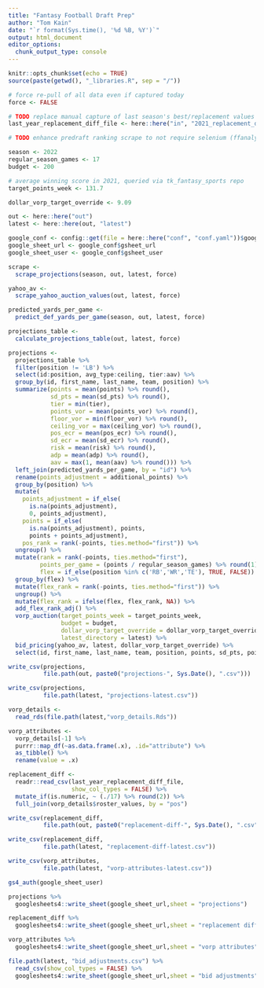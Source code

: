 ```yaml
---
title: "Fantasy Football Draft Prep"
author: "Tom Kain"
date: "`r format(Sys.time(), '%d %B, %Y')`"
output: html_document
editor_options: 
  chunk_output_type: console
---
```


```r
knitr::opts_chunk$set(echo = TRUE)
source(paste(getwd(), "_libraries.R", sep = "/"))
```

```r
# force re-pull of all data even if captured today
force <- FALSE

# TODO replace manual capture of last season's best/replacement values with api query
last_year_replacement_diff_file <- here::here("in", "2021_replacement_diff.csv")

# TODO enhance predraft ranking scrape to not require selenium (ffanalytics::yahoo_draft())

season <- 2022
regular_season_games <- 17
budget <- 200

# average winning score in 2021, queried via tk_fantasy_sports repo
target_points_week <- 131.7 

dollar_vorp_target_override <- 9.09

out <- here::here("out")
latest <- here::here(out, "latest")

google_conf <- config::get(file = here::here("conf", "conf.yaml"))$google
google_sheet_url <- google_conf$gsheet_url
google_sheet_user <- google_conf$gsheet_user
```

```r
scrape <- 
  scrape_projections(season, out, latest, force)
```

```r
yahoo_av <- 
  scrape_yahoo_auction_values(out, latest, force)
```

```r
predicted_yards_per_game <- 
  predict_def_yards_per_game(season, out, latest, force)
```

```r
projections_table <- 
  calculate_projections_table(out, latest, force)
```

```r
projections <-
  projections_table %>%
  filter(position != 'LB') %>% 
  select(id:position, avg_type:ceiling, tier:aav) %>% 
  group_by(id, first_name, last_name, team, position) %>% 
  summarize(points = mean(points) %>% round(),
            sd_pts = mean(sd_pts) %>% round(),
            tier = min(tier),
            points_vor = mean(points_vor) %>% round(),
            floor_vor = min(floor_vor) %>% round(),
            ceiling_vor = max(ceiling_vor) %>% round(),
            pos_ecr = mean(pos_ecr) %>% round(),
            sd_ecr = mean(sd_ecr) %>% round(),
            risk = mean(risk) %>% round(),
            adp = mean(adp) %>% round(),
            aav = max(1, mean(aav) %>% round())) %>% 
  left_join(predicted_yards_per_game, by = "id") %>%
  rename(points_adjustment = additional_points) %>% 
  group_by(position) %>% 
  mutate(
    points_adjustment = if_else(
      is.na(points_adjustment), 
      0, points_adjustment),
    points = if_else(
      is.na(points_adjustment), points,
      points + points_adjustment),
    pos_rank = rank(-points, ties.method="first")) %>% 
  ungroup() %>% 
  mutate(rank = rank(-points, ties.method="first"),
         points_per_game = (points / regular_season_games) %>% round(1),
         flex = if_else(position %in% c('RB','WR','TE'), TRUE, FALSE)) %>% 
  group_by(flex) %>% 
  mutate(flex_rank = rank(-points, ties.method="first")) %>% 
  ungroup() %>% 
  mutate(flex_rank = ifelse(flex, flex_rank, NA)) %>% 
  add_flex_rank_adj() %>% 
  vorp_auction(target_points_week = target_points_week,
               budget = budget,
               dollar_vorp_target_override = dollar_vorp_target_override,
               latest_directory = latest) %>% 
  bid_pricing(yahoo_av, latest, dollar_vorp_target_override) %>% 
  select(id, first_name, last_name, team, position, points, sd_pts, points_adjustment, points_per_game, risk, adp, aav, rank, pos_rank, flex_rank, flex_rank_adj, vorp, vorf, max_yahoo_value, max_bid, bid_diff, dollar_vorp, dollar_vorf)

write_csv(projections, 
          file.path(out, paste0("projections-", Sys.Date(), ".csv")))

write_csv(projections, 
          file.path(latest, "projections-latest.csv"))
```

```r
vorp_details <-
  read_rds(file.path(latest,"vorp_details.Rds"))

vorp_attributes <-
  vorp_details[-1] %>% 
  purrr::map_df(~as.data.frame(.x), .id="attribute") %>% 
  as_tibble() %>% 
  rename(value = .x)

replacement_diff <-
  readr::read_csv(last_year_replacement_diff_file,
                  show_col_types = FALSE) %>% 
  mutate_if(is.numeric, ~ (./17) %>% round(2)) %>% 
  full_join(vorp_details$roster_values, by = "pos")

write_csv(replacement_diff, 
          file.path(out, paste0("replacement-diff-", Sys.Date(), ".csv")))

write_csv(replacement_diff, 
          file.path(latest, "replacement-diff-latest.csv"))

write_csv(vorp_attributes,
          file.path(latest, "vorp-attributes-latest.csv"))
```

```r
gs4_auth(google_sheet_user)

projections %>% 
  googlesheets4::write_sheet(google_sheet_url,sheet = "projections")

replacement_diff %>% 
  googlesheets4::write_sheet(google_sheet_url,sheet = "replacement diff")

vorp_attributes %>% 
  googlesheets4::write_sheet(google_sheet_url,sheet = "vorp attributes")

file.path(latest, "bid_adjustments.csv") %>% 
  read_csv(show_col_types = FALSE) %>% 
  googlesheets4::write_sheet(google_sheet_url,sheet = "bid adjustments")
```